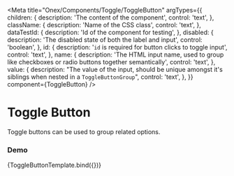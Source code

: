 <!-- ToggleButton.mdx -->


<Meta
  title="Onex/Components/Toggle/ToggleButton"
  argTypes={{
    children: {
      description: 'The content of the component',
      control: 'text',
    },
    className: {
      description: 'Name of the CSS class',
      control: 'text',
    },
    dataTestId: {
      description: 'Id of the component for testing',
    },
    disabled: {
      description: 'The disabled state of both the label and input',
      control: 'boolean',
    },
    id: {
      description: '```id``` is required for button clicks to toggle input',
      control: 'text',
    },
    name: {
      description:
        'The HTML input name, used to group like checkboxes or radio buttons together semantically',
      control: 'text',
    },
    value: {
      description:
        "The value of the input, should be unique amongst it's siblings when nested in a ```ToggleButtonGroup```",
      control: 'text',
    },
  }}
  component={ToggleButton}
/>


# Toggle Button

Toggle buttons can be used to group related options.

<Canvas>
  <Story name="Default" story={stories.Default} />
  <Story name="WithIcon" story={stories.WithIcon} />
  <Story name="IconToggleButton" story={stories.IconToggleButton} />
  <Story name="Disabled" story={stories.Disabled} />
</Canvas>

### Demo

<Canvas>
  <Story
    name="Demo"
    args={{
      children: 'Caption',
      className: 'custom-toggle-button',
      dataTestId: 'test-toggle-button-id',
      disabled: false,
      id: 'id-toggle-button-demo',
      name: 'toggle-button-demo',
      value: 1,
    }}
  >
    {ToggleButtonTemplate.bind({})}
  </Story>
</Canvas>

<ArgsTable story="Demo" />
